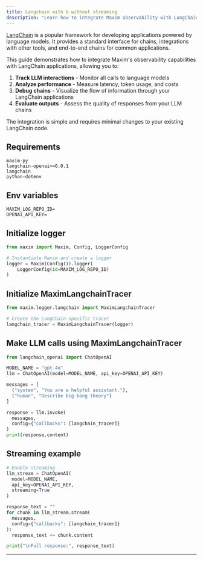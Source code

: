 ```yaml
---
title: Langchain with & without streaming
description: "Learn how to integrate Maxim observability with LangChain OpenAI calls."
---
```


[LangChain](https://www.langchain.com/) is a popular framework for developing applications powered by language models. It provides a standard interface for chains, integrations with other tools, and end-to-end chains for common applications.

This guide demonstrates how to integrate Maxim's observability capabilities with LangChain applications, allowing you to:

1. **Track LLM interactions** - Monitor all calls to language models
2. **Analyze performance** - Measure latency, token usage, and costs
3. **Debug chains** - Visualize the flow of information through your LangChain applications
4. **Evaluate outputs** - Assess the quality of responses from your LLM chains

The integration is simple and requires minimal changes to your existing LangChain code.


## Requirements

```
maxim-py
langchain-openai>=0.0.1
langchain
python-dotenv
```

## Env variables

```
MAXIM_LOG_REPO_ID=
OPENAI_API_KEY=
```

## Initialize logger

```python
from maxim import Maxim, Config, LoggerConfig

# Instantiate Maxim and create a logger
logger = Maxim(Config()).logger(
    LoggerConfig(id=MAXIM_LOG_REPO_ID)
)
```

## Initialize MaximLangchainTracer

```python {4}
from maxim.logger.langchain import MaximLangchainTracer

# Create the LangChain-specific tracer
langchain_tracer = MaximLangchainTracer(logger)
```

## Make LLM calls using MaximLangchainTracer

```python
from langchain_openai import ChatOpenAI

MODEL_NAME = "gpt-4o"
llm = ChatOpenAI(model=MODEL_NAME, api_key=OPENAI_API_KEY)

messages = [
  ("system", "You are a helpful assistant."),
  ("human", "Describe big bang theory")
]

response = llm.invoke(
  messages,
  config={"callbacks": [langchain_tracer]}
)
print(response.content)
```

## Streaming example

```python
# Enable streaming
llm_stream = ChatOpenAI(
  model=MODEL_NAME,
  api_key=OPENAI_API_KEY,
  streaming=True
)

response_text = ""
for chunk in llm_stream.stream(
  messages,
  config={"callbacks": [langchain_tracer]}
):
  response_text += chunk.content

print("\nFull response:", response_text)
```

---